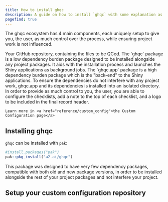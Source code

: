 ```yaml
---
title: How to install ghqc
description: A guide on how to install `ghqc` with some explanation as to the motivation
pagefind: true
---
```



The ghqc ecosystem has 4 main components, each uniquely setup to give you, the user, as much control over the process, 
while ensuring project work is not influenced.

<Card title="Project Files" icon="github">
    Your GitHub repository, containing the files to be QCed.
</Card>
<Card title="The ghqc r package" icon="add-document">
    The `ghqc` package is a low dependency burden package designed to be installed alongside any project packages.
    It aids with the installation process and launches the Shiny applications as background jobs.
</Card>
<Card title="The ghqc.app r package" icon="add-document">
    The `ghqc.app` package is a high dependency burden package which is the "back-end" to the Shiny applications.
    To ensure the dependencies do not interfere with any project work, ghqc.app and its dependencies is installed into an isolated directory.
</Card>
<Card title="Custom Configuration" icon="information">
    In order to provide as much control to you, the user, you are able to configure the checklists, add a note to the top of each checklist, and a logo to be included in the final record header.
    
    Learn more in <a href="reference/custom_config">the Custom Configuration page</a>
</Card>

## Installing ghqc

`ghqc` can be installed with `pak`:

```r
#install.packages("pak")
pak::pkg_install("a2-ai/ghqc")
```

This package was designed to have very few dependency packages, compatible with both old and new package versions, 
in order to be installed alongside the rest of your project packages and not interfere your project.

## Setup your custom configuration repository

